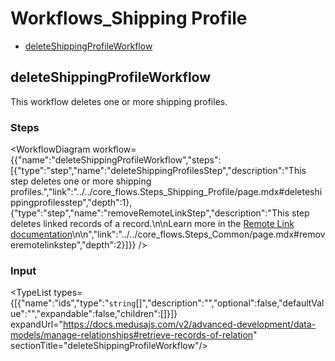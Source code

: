 
# Workflows\_Shipping Profile

- [deleteShippingProfileWorkflow](../../../modules/core_flows/page.mdx#deleteshippingprofileworkflow)

## deleteShippingProfileWorkflow

This workflow deletes one or more shipping profiles.

### Steps

<WorkflowDiagram workflow={{"name":"deleteShippingProfileWorkflow","steps":[{"type":"step","name":"deleteShippingProfilesStep","description":"This step deletes one or more shipping profiles.","link":"../../core_flows.Steps_Shipping_Profile/page.mdx#deleteshippingprofilesstep","depth":1},{"type":"step","name":"removeRemoteLinkStep","description":"This step deletes linked records of a record.\n\nLearn more in the [Remote Link documentation](https://docs.medusajs.com/advanced-development/modules/remote-link#cascade-delete-linked-records)\n\n","link":"../../core_flows.Steps_Common/page.mdx#removeremotelinkstep","depth":2}]}} />

### Input

<TypeList types={[{"name":"ids","type":"`string`[]","description":"","optional":false,"defaultValue":"","expandable":false,"children":[]}]} expandUrl="https://docs.medusajs.com/v2/advanced-development/data-models/manage-relationships#retrieve-records-of-relation" sectionTitle="deleteShippingProfileWorkflow"/>
